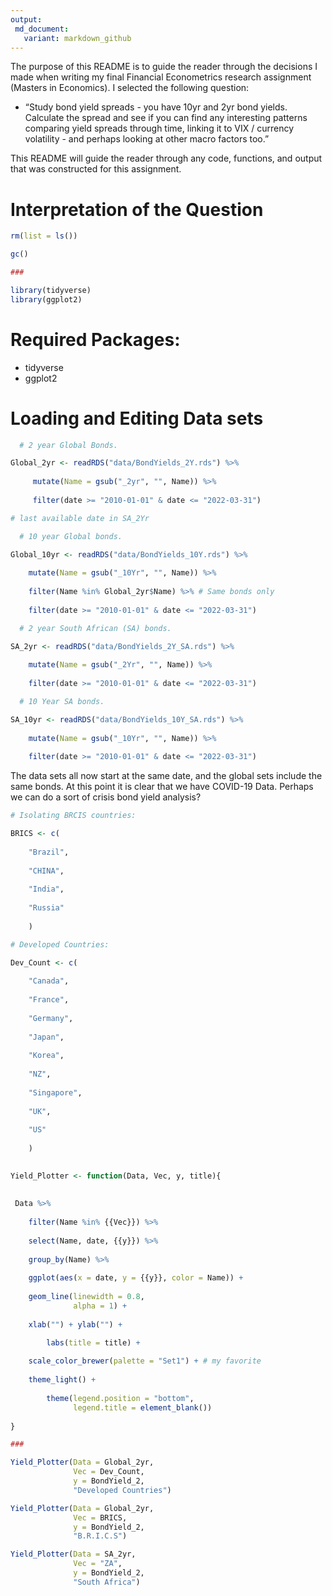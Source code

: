 ```yaml
---
output: 
 md_document:
   variant: markdown_github
---
```

The purpose of this README is to guide the reader through the decisions I made when writing my final Financial Econometrics research assignment (Masters in Economics). I selected the following question:

* "Study bond yield spreads - you have 10yr and 2yr bond yields. Calculate the spread and see if you can find any interesting patterns comparing yield spreads through time, linking it to VIX / currency volatility - and perhaps looking at other macro factors too."

This README will guide the reader through any code, functions, and output that was constructed for this assignment. 

# Interpretation of the Question

```r

rm(list = ls())

gc()

###

library(tidyverse)
library(ggplot2)

```

# Required Packages:

* tidyverse
* ggplot2

# Loading and Editing Data sets

```r

  # 2 year Global Bonds.

Global_2yr <- readRDS("data/BondYields_2Y.rds") %>%
 
     mutate(Name = gsub("_2yr", "", Name)) %>% 
    
     filter(date >= "2010-01-01" & date <= "2022-03-31") 

# last available date in SA_2Yr

  # 10 year Global bonds.

Global_10yr <- readRDS("data/BondYields_10Y.rds") %>% 
    
    mutate(Name = gsub("_10Yr", "", Name)) %>% 
    
    filter(Name %in% Global_2yr$Name) %>% # Same bonds only
    
    filter(date >= "2010-01-01" & date <= "2022-03-31")

  # 2 year South African (SA) bonds. 

SA_2yr <- readRDS("data/BondYields_2Y_SA.rds") %>% 
    
    mutate(Name = gsub("_2Yr", "", Name)) %>%
    
    filter(date >= "2010-01-01" & date <= "2022-03-31")

  # 10 Year SA bonds.

SA_10yr <- readRDS("data/BondYields_10Y_SA.rds") %>% 
    
    mutate(Name = gsub("_10Yr", "", Name)) %>% 
    
    filter(date >= "2010-01-01" & date <= "2022-03-31") 

```

The data sets all now start at the same date, and the global sets include the same bonds. At this point it is clear that we have COVID-19 Data. Perhaps we can do a sort of crisis bond yield analysis? 

```r

# Isolating BRCIS countries: 

BRICS <- c(
    
    "Brazil", 
          
    "CHINA", 
          
    "India", 
           
    "Russia"
    
    )

# Developed Countries: 

Dev_Count <- c(
    
    "Canada",
    
    "France",
    
    "Germany",
    
    "Japan",
    
    "Korea",
    
    "NZ",
    
    "Singapore",
    
    "UK",
    
    "US"
    
    )
    
```

```r

Yield_Plotter <- function(Data, Vec, y, title){
    
    
 Data %>% 
    
    filter(Name %in% {{Vec}}) %>% 
    
    select(Name, date, {{y}}) %>% 
    
    group_by(Name) %>% 
    
    ggplot(aes(x = date, y = {{y}}, color = Name)) +
    
    geom_line(linewidth = 0.8, 
              alpha = 1) + 
        
    xlab("") + ylab("") +

        labs(title = title) +
        
    scale_color_brewer(palette = "Set1") + # my favorite 
        
    theme_light() + 
        
        theme(legend.position = "bottom", 
              legend.title = element_blank())
    
}

###

Yield_Plotter(Data = Global_2yr,
              Vec = Dev_Count, 
              y = BondYield_2,
              "Developed Countries")

Yield_Plotter(Data = Global_2yr,
              Vec = BRICS, 
              y = BondYield_2,
              "B.R.I.C.S")

Yield_Plotter(Data = SA_2yr,
              Vec = "ZA", 
              y = BondYield_2,
              "South Africa")

```

